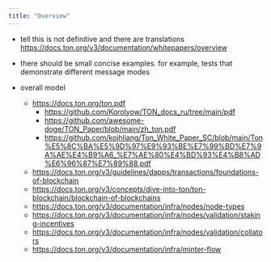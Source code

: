 ```yaml
---
title: "Overview"
---
```


- tell this is not definitive and there are translations https://docs.ton.org/v3/documentation/whitepapers/overview
- there should be small concise examples. for example, tests that demonstrate different message modes

- overall model
    - https://docs.ton.org/ton.pdf
        - https://github.com/Korolyow/TON_docs_ru/tree/main/pdf
        - https://github.com/awesome-doge/TON_Paper/blob/main/zh_ton.pdf
        - https://github.com/kojhliang/Ton_White_Paper_SC/blob/main/Ton%E5%8C%BA%E5%9D%97%E9%93%BE%E7%99%BD%E7%9A%AE%E4%B9%A6_%E7%AE%80%E4%BD%93%E4%B8%AD%E6%96%87%E7%89%88.pdf
    - https://docs.ton.org/v3/guidelines/dapps/transactions/foundations-of-blockchain
    - https://docs.ton.org/v3/concepts/dive-into-ton/ton-blockchain/blockchain-of-blockchains
    - https://docs.ton.org/v3/documentation/infra/nodes/node-types
    - https://docs.ton.org/v3/documentation/infra/nodes/validation/staking-incentives
    - https://docs.ton.org/v3/documentation/infra/nodes/validation/collators
    - https://docs.ton.org/v3/documentation/infra/minter-flow